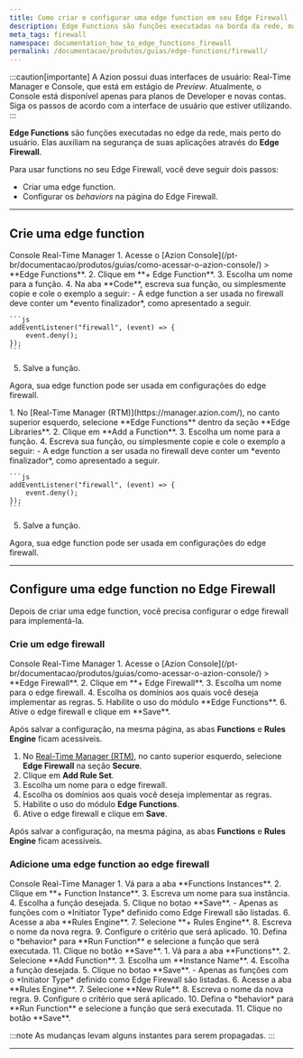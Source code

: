 ```yaml
---
title: Como criar e configurar uma edge function em seu Edge Firewall
description: Edge Functions são funções executadas na borda da rede, mais perto do usuário. Elas auxiliam na segurança de suas aplicações através do Edge Firewall.
meta_tags: firewall
namespace: documentation_how_to_edge_functions_firewall
permalink: /documentacao/produtos/guias/edge-functions/firewall/
---
```



:::caution[importante]
A Azion possui duas interfaces de usuário: Real-Time Manager e Console, que está em estágio de *Preview*. Atualmente, o Console está disponível apenas para planos de Developer e novas contas. Siga os passos de acordo com a interface de usuário que estiver utilizando.
:::

**Edge Functions** são funções executadas no edge da rede, mais perto do usuário. Elas auxiliam na segurança de suas aplicações através do **Edge Firewall**.

Para usar functions no seu Edge Firewall, você deve seguir dois passos: 

- Criar uma edge function.
- Configurar os *behaviors* na página do Edge Firewall.

---

## Crie uma edge function

<Tabs client:visible>
    <Fragment slot="tab.console">Console</Fragment>
    <Fragment slot="tab.rtm">Real-Time Manager</Fragment>

<Fragment slot="panel.console">
1. Acesse o [Azion Console](/pt-br/documentacao/produtos/guias/como-acessar-o-azion-console/) > **Edge Functions**.
2. Clique em **+ Edge Function**.
3. Escolha um nome para a função.
4. Na aba **Code**, escreva sua função, ou simplesmente copie e cole o exemplo a seguir: 
    - A edge function a ser usada no firewall deve conter um *evento finalizador*, como apresentado a seguir.

    ```js
    addEventListener("firewall", (event) => {
        event.deny();
    });
    ```

5. Salve a função.

Agora, sua edge function pode ser usada em configurações do edge firewall.
</Fragment>

<Fragment slot="panel.rtm">
1. No [Real-Time Manager (RTM)](https://manager.azion.com/), no canto superior esquerdo, selecione **Edge Functions** dentro da seção **Edge Libraries**.
2. Clique em **Add a Function**.
3. Escolha um nome para a função.
4. Escreva sua função, ou simplesmente copie e cole o exemplo a seguir: 
    - A edge function a ser usada no firewall deve conter um *evento finalizador*, como apresentado a seguir.

    ```js
    addEventListener("firewall", (event) => {
        event.deny();
    });
    ```

5. Salve a função.

Agora, sua edge function pode ser usada em configurações do edge firewall.
</Fragment>

</Tabs>

---

## Configure uma edge function no Edge Firewall

Depois de criar uma edge function, você precisa configurar o edge firewall para implementá-la.

### Crie um edge firewall

<Tabs client:visible>
    <Fragment slot="tab.console">Console</Fragment>
    <Fragment slot="tab.rtm">Real-Time Manager</Fragment>

<Fragment slot="panel.console">
1. Acesse o [Azion Console](/pt-br/documentacao/produtos/guias/como-acessar-o-azion-console/) > **Edge Firewall**.
2. Clique em **+ Edge Firewall**.
3. Escolha um nome para o edge firewall.
4. Escolha os domínios aos quais você deseja implementar as regras.
5. Habilite o uso do módulo **Edge Functions**.
6. Ative o edge firewall e clique em **Save**.

Após salvar a configuração, na mesma página, as abas **Functions** e **Rules Engine** ficam acessiveis.
</Fragment>

<Fragment slot="panel.rtm">

1. No [Real-Time Manager (RTM)](https://manager.azion.com/), no canto superior esquerdo, selecione **Edge Firewall** na seção **Secure**.
2. Clique em **Add Rule Set**.
3. Escolha um nome para o edge firewall.
4. Escolha os domínios aos quais você deseja implementar as regras.
5. Habilite o uso do módulo **Edge Functions**.
6. Ative o edge firewall e clique em **Save**.

Após salvar a configuração, na mesma página, as abas **Functions** e **Rules Engine** ficam acessiveis.
</Fragment>

</Tabs>

### Adicione uma edge function ao edge firewall

<Tabs client:visible>
    <Fragment slot="tab.console">Console</Fragment>
    <Fragment slot="tab.rtm">Real-Time Manager</Fragment>

<Fragment slot="panel.console">
1. Vá para a aba **Functions Instances**.
2. Clique em **+ Function Instance**.
3. Escreva um nome para sua instância.
4. Escolha a função desejada.
5. Clique no botao **Save**.
    - Apenas as funções com o *Initiator Type* definido como Edge Firewall são listadas.
6. Acesse a aba **Rules Engine**.
7. Selecione **+ Rules Engine**.
8. Escreva o nome da nova regra.
9. Configure o critério que será aplicado.
10. Defina o *behavior* para **Run Function** e selecione a função que será executada.
11. Clique no botão **Save**.
</Fragment>

<Fragment slot="panel.rtm">
1. Vá para a aba **Functions**.
2. Selecione **Add Function**. 
3. Escolha um **Instance Name**.
4. Escolha a função desejada.
5. Clique no botao **Save**.
    - Apenas as funções com o *Initiator Type* definido como Edge Firewall são listadas.
6. Acesse a aba **Rules Engine**.
7. Selecione **New Rule**.
8. Escreva o nome da nova regra.
9. Configure o critério que será aplicado.
10. Defina o *behavior* para **Run Function** e selecione a função que será executada.
11. Clique no botão **Save**.
</Fragment>

</Tabs>

:::note
As mudanças levam alguns instantes para serem propagadas.
:::

---

